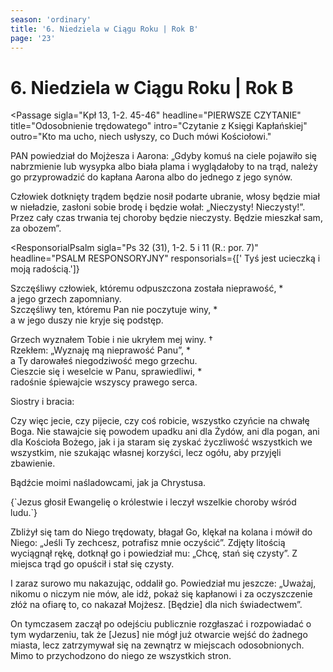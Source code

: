 ```yaml
---
season: 'ordinary'
title: '6. Niedziela w Ciągu Roku | Rok B'
page: '23'
---
```


# 6. Niedziela w Ciągu Roku | Rok B

<Passage
  sigla="Kpł 13, 1-2. 45-46"
  headline="PIERWSZE CZYTANIE"
  title="Odosobnienie trędowatego"
  intro="Czytanie z Księgi Kapłańskiej"
  outro="Kto ma ucho, niech usłyszy, co Duch mówi Kościołowi."
>
  <p>PAN powiedział do Mojżesza i Aarona: „Gdyby komuś na ciele pojawiło się nabrzmienie lub wysypka albo biała plama i wyglądałoby to na trąd, należy go przyprowadzić do kapłana Aarona albo do jednego z jego synów.</p>
  <p>Człowiek dotknięty trądem będzie nosił podarte ubranie, włosy będzie miał w nieładzie, zasłoni sobie brodę i będzie wołał: „Nieczysty! Nieczysty!”. Przez cały czas trwania tej choroby będzie nieczysty. Będzie mieszkał sam, za obozem”.</p>
</Passage>

<ResponsorialPsalm
  sigla="Ps 32 (31), 1-2. 5 i 11 (R.: por. 7)"
  headline="PSALM RESPONSORYJNY"
  responsorials={[' Tyś jest ucieczką i moją radością.']}
>
  <p>Szczęśliwy człowiek, któremu odpuszczona została nieprawość, *<br/>a jego grzech zapomniany.<br/>Szczęśliwy ten, któremu Pan nie poczytuje winy, *<br/>a w jego duszy nie kryje się podstęp.</p>
  <p>Grzech wyznałem Tobie i nie ukryłem mej winy. †<br/>Rzekłem: „Wyznaję mą nieprawość Panu”, *<br/>a Ty darowałeś niegodziwość mego grzechu.<br/>Cieszcie się i weselcie w Panu, sprawiedliwi, *<br/>radośnie śpiewajcie wszyscy prawego serca.</p>
</ResponsorialPsalm>
<Passage
  sigla="1 Kor 10, 31-11, 1"
  headline="DRUGIE CZYTANIE"
  title="Paweł naśladowcą Chrystusa"
  intro="Czytanie z Pierwszego listu świętego Pawła Apostoła do Koryntian"
  outro="Kto ma ucho, niech usłyszy, co Duch mówi Kościołowi."
>
  <p>Siostry i bracia:</p>
  <p>Czy więc jecie, czy pijecie, czy coś robicie, wszystko czyńcie na chwałę Boga. Nie stawajcie się powodem upadku ani dla Żydów, ani dla pogan, ani dla Kościoła Bożego, jak i ja staram się zyskać życzliwość wszystkich we wszystkim, nie szukając własnej korzyści, lecz ogółu, aby przyjęli zbawienie.</p>
  <p>Bądźcie moimi naśladowcami, jak ja Chrystusa.</p>
</Passage>
<Passage
  sigla="Mt 4, 23"
  headline="AKLAMACJA"
  acclamation="Aklamacja: Alleluja, alleluja, alleluja."
>
  {`Jezus głosił Ewangelię o królestwie
i leczył wszelkie choroby wśród ludu.`}
</Passage>
<Passage
  sigla="Mk 1, 40-45"
  headline="EWANGELIA"
  title="Uzdrowienie trędowatego"
  intro=" Słowa Ewangelii według świętego Marka"
  outro="Oto słowo Pańskie"
>
  <p>Zbliżył się tam do Niego trędowaty, błagał Go, klękał na kolana i mówił do Niego: „Jeśli Ty zechcesz, potrafisz mnie oczyścić”. Zdjęty litością wyciągnął rękę, dotknął go i powiedział mu: „Chcę, stań się czysty”. Z miejsca trąd go opuścił i stał się czysty.</p>
  <p>I zaraz surowo mu nakazując, oddalił go. Powiedział mu jeszcze: „Uważaj, nikomu o niczym nie mów, ale idź, pokaż się kapłanowi i za oczyszczenie złóż na ofiarę to, co nakazał Mojżesz. [Będzie] dla nich świadectwem”.</p>
  <p>On tymczasem zaczął po odejściu publicznie rozgłaszać i rozpowiadać o tym wydarzeniu, tak że [Jezus] nie mógł już otwarcie wejść do żadnego miasta, lecz zatrzymywał się na zewnątrz w miejscach odosobnionych. Mimo to przychodzono do niego ze wszystkich stron.</p>
</Passage>

